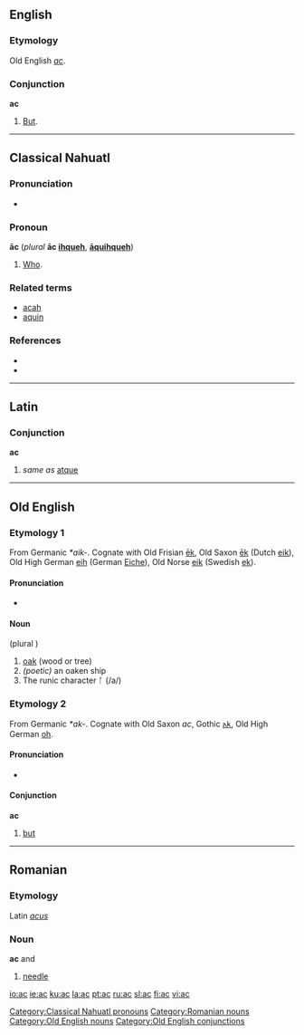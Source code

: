 {{see|Ac|AC|.ac}}
==English==
===Etymology===
Old English ''[[#Old English|ac]]''.

===Conjunction===
'''ac'''

# {{obsolete}} [[but|But]].
----
==Classical Nahuatl==
===Pronunciation===
*{{IPA|/aːk/}}
===Pronoun===
'''āc''' (''plural'' '''āc [[ihqueh]]''', '''[[aquihqueh|āquihqueh]]''')

# [[who|Who]].
===Related terms===
*[[acah]]
*[[aquin]]
===References===
*{{cite book |author=Karttunen, Frances |year=1983 |title=An Analytical Dictionary of Nahuatl |location=Austin |publisher=University of Texas Press |pages=p. q}}
*{{cite book |author=Lockhart, James |year=2001 |title=Nahuatl as Written: Lessons in Older Written Nahuatl, with Copious Examples and Texts |location=Stanford |publisher=Stanford University Press |pages=p. 210}}
[[Category:Classical Nahuatl pronouns]]
----

==Latin==

===Conjunction===
'''ac'''

# ''same as'' [[atque]]

----

==Old English==

===Etymology 1===
From Germanic ''*aik-''. Cognate with Old Frisian [[ek|ēk]], Old Saxon [[ek|ēk]] (Dutch [[eik]]), Old High German [[eih]] (German [[Eiche]]), Old Norse [[eik]] (Swedish [[ek]]).

====Pronunciation====
*{{IPA|/a:k/}}

====Noun====
{{Unicode|'''āc'''}} {{f}} (plural {{Latinx|'''ǣċ'''}})
# [[oak]] (wood or tree)
# ''(poetic)'' an oaken ship
# The runic character ᚪ (/a/)

===Etymology 2===
From Germanic ''*ak-''. Cognate with Old Saxon ''ac'', Gothic [[𐌰𐌺]], Old High German [[oh]].

====Pronunciation====
*{{IPA|/ak/}}

====Conjunction====
'''ac'''

# [[but]]

----

==Romanian==

===Etymology===
Latin ''[[acus]]''

===Noun===
'''ac''' {{f}} and {{m}}

# [[needle]]

[[Category:Romanian nouns]]

[[Category:Old English nouns]]
[[Category:Old English conjunctions]]

[[io:ac]]
[[ie:ac]]
[[ku:ac]]
[[la:ac]]
[[pt:ac]]
[[ru:ac]]
[[sl:ac]]
[[fi:ac]]
[[vi:ac]]